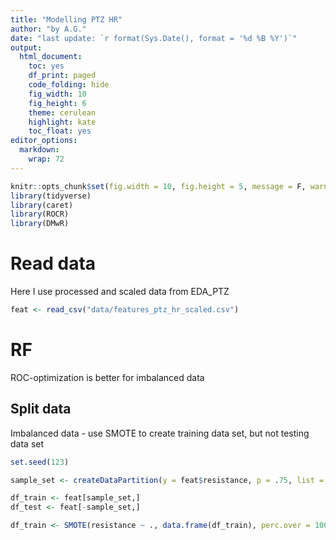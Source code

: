```yaml
---
title: "Modelling PTZ HR"
author: "by A.G."
date: "last update: `r format(Sys.Date(), format = '%d %B %Y')`"
output:
  html_document:
    toc: yes
    df_print: paged
    code_folding: hide
    fig_width: 10
    fig_height: 6
    theme: cerulean
    highlight: kate
    toc_float: yes
editor_options: 
  markdown: 
    wrap: 72
---
```


```r
knitr::opts_chunk$set(fig.width = 10, fig.height = 5, message = F, warning = F, cache = T)
library(tidyverse)
library(caret)
library(ROCR)
library(DMwR)
```

# Read data

Here I use processed and scaled data from EDA_PTZ

```r
feat <- read_csv("data/features_ptz_hr_scaled.csv")
```


# RF

ROC-optimization is better for imbalanced data

## Split data

Imbalanced data - use SMOTE to create training data set, but not testing data set

```r
set.seed(123)

sample_set <- createDataPartition(y = feat$resistance, p = .75, list = FALSE)

df_train <- feat[sample_set,]
df_test <- feat[-sample_set,]

df_train <- SMOTE(resistance ~ ., data.frame(df_train), perc.over = 100, perc.under = 200)

```




